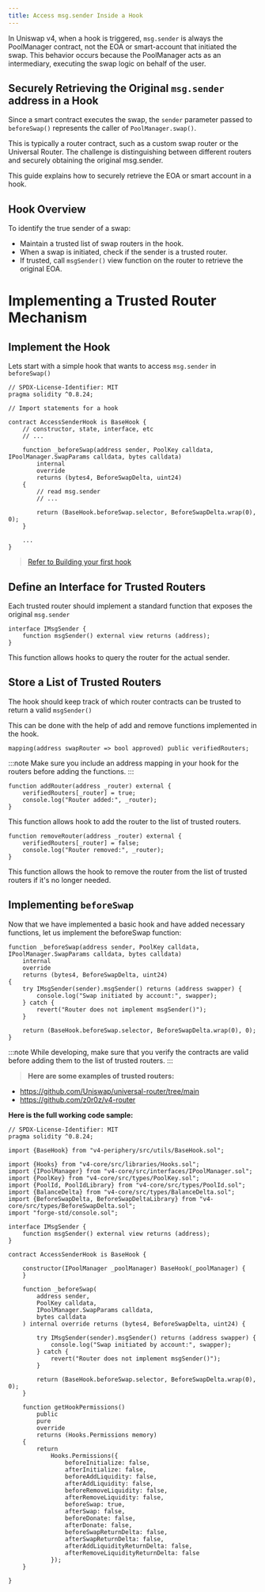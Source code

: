 ```yaml
---
title: Access msg.sender Inside a Hook
---
```


In Uniswap v4, when a hook is triggered, `msg.sender` is always the PoolManager contract, not the EOA or smart-account that initiated the swap. This behavior occurs because the PoolManager acts as an intermediary, executing the swap logic on behalf of the user.

## Securely Retrieving the Original `msg.sender` address in a Hook
Since a smart contract executes the swap, the `sender` parameter passed to `beforeSwap()` represents the caller of `PoolManager.swap()`.

This is typically a router contract, such as a custom swap router or the Universal Router. The challenge is distinguishing between different routers and securely obtaining the original msg.sender. 

This guide explains how to securely retrieve the EOA or smart account in a hook.

## Hook Overview
To identify the true sender of a swap:

* Maintain a trusted list of swap routers in the hook.
* When a swap is initiated, check if the sender is a trusted router.
* If trusted, call `msgSender()` view function on the router to retrieve the original EOA.

# Implementing a Trusted Router Mechanism

## Implement the Hook
Lets start with a simple hook that wants to access `msg.sender` in `beforeSwap()`

```solidity
// SPDX-License-Identifier: MIT
pragma solidity ^0.8.24;

// Import statements for a hook

contract AccessSenderHook is BaseHook {
    // constructor, state, interface, etc
    // ...

    function _beforeSwap(address sender, PoolKey calldata, IPoolManager.SwapParams calldata, bytes calldata)
        internal
        override
        returns (bytes4, BeforeSwapDelta, uint24)
    {
        // read msg.sender
        // ...

        return (BaseHook.beforeSwap.selector, BeforeSwapDelta.wrap(0), 0);
    }

    ...
}
```

> [Refer to Building your first hook](https://docs.uniswap.org/contracts/v4/guides/hooks/your-first-hook#setting-things-up)

## Define an Interface for Trusted Routers
Each trusted router should implement a standard function that exposes the original ```msg.sender```

```solidity
interface IMsgSender {
    function msgSender() external view returns (address);
}
```
This function allows hooks to query the router for the actual sender.

## Store a List of Trusted Routers
The hook should keep track of which router contracts can be trusted to return a valid ```msgSender()```

This can be done with the help of add and remove functions implemented in the hook.

```
mapping(address swapRouter => bool approved) public verifiedRouters;
```

:::note
Make sure you include an address mapping in your hook for the routers before adding the functions.
:::

```solidity
function addRouter(address _router) external {
    verifiedRouters[_router] = true;
    console.log("Router added:", _router);
}
```

This function allows hook to add the router to the list of trusted routers.

```solidity
function removeRouter(address _router) external {
    verifiedRouters[_router] = false;
    console.log("Router removed:", _router);
}
```

This function allows the hook to remove the router from the list of trusted routers if it's no longer needed.

## Implementing `beforeSwap`

Now that we have implemented a basic hook and have added necessary functions, let us implement the beforeSwap function:

```solidity
function _beforeSwap(address sender, PoolKey calldata, IPoolManager.SwapParams calldata, bytes calldata)
    internal
    override
    returns (bytes4, BeforeSwapDelta, uint24)
{
    try IMsgSender(sender).msgSender() returns (address swapper) {
        console.log("Swap initiated by account:", swapper);
    } catch {
        revert("Router does not implement msgSender()");
    }

    return (BaseHook.beforeSwap.selector, BeforeSwapDelta.wrap(0), 0);
}
```

:::note
While developing, make sure that you verify the contracts are valid before adding them to the list of trusted routers.
:::


> **Here are some examples of trusted routers:**
 * https://github.com/Uniswap/universal-router/tree/main
 * https://github.com/z0r0z/v4-router

**Here is the full working code sample:**

```solidity=
// SPDX-License-Identifier: MIT
pragma solidity ^0.8.24;

import {BaseHook} from "v4-periphery/src/utils/BaseHook.sol";

import {Hooks} from "v4-core/src/libraries/Hooks.sol";
import {IPoolManager} from "v4-core/src/interfaces/IPoolManager.sol";
import {PoolKey} from "v4-core/src/types/PoolKey.sol";
import {PoolId, PoolIdLibrary} from "v4-core/src/types/PoolId.sol";
import {BalanceDelta} from "v4-core/src/types/BalanceDelta.sol";
import {BeforeSwapDelta, BeforeSwapDeltaLibrary} from "v4-core/src/types/BeforeSwapDelta.sol";
import "forge-std/console.sol";

interface IMsgSender {
    function msgSender() external view returns (address);
}

contract AccessSenderHook is BaseHook {

    constructor(IPoolManager _poolManager) BaseHook(_poolManager) {
    }

    function _beforeSwap(
        address sender,
        PoolKey calldata,
        IPoolManager.SwapParams calldata,
        bytes calldata
    ) internal override returns (bytes4, BeforeSwapDelta, uint24) {

        try IMsgSender(sender).msgSender() returns (address swapper) {
            console.log("Swap initiated by account:", swapper);
        } catch {
            revert("Router does not implement msgSender()");
        }

        return (BaseHook.beforeSwap.selector, BeforeSwapDelta.wrap(0), 0);
    }

    function getHookPermissions()
        public
        pure
        override
        returns (Hooks.Permissions memory)
    {
        return
            Hooks.Permissions({
                beforeInitialize: false,
                afterInitialize: false,
                beforeAddLiquidity: false,
                afterAddLiquidity: false,
                beforeRemoveLiquidity: false,
                afterRemoveLiquidity: false,
                beforeSwap: true,
                afterSwap: false,
                beforeDonate: false,
                afterDonate: false,
                beforeSwapReturnDelta: false,
                afterSwapReturnDelta: false,
                afterAddLiquidityReturnDelta: false,
                afterRemoveLiquidityReturnDelta: false
            });
    }
    
}
```
